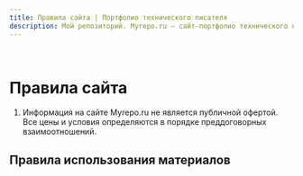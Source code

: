 ```yaml
---
title: Правила сайта | Портфолио технического писателя
description: Мой репозиторий. Myrepo.ru – сайт-портфолио технического писателя
---
```


<br />

# Правила сайта

1. Информация на сайте Myrepo.ru не является публичной офертой. Все цены и условия определяются в порядке преддоговорных взаимоотношений.

## Правила использования материалов
